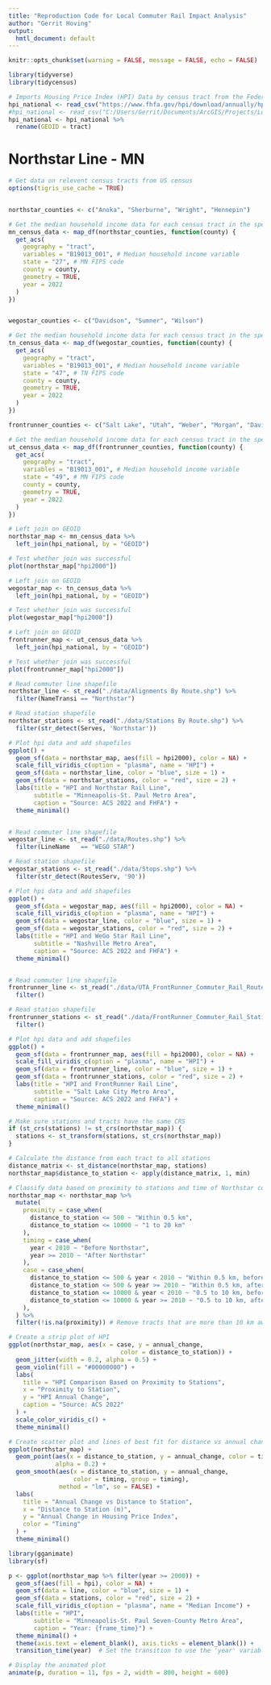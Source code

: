 ```yaml
---
title: "Reproduction Code for Local Commuter Rail Impact Analysis"
author: "Gerrit Hoving"
output:
  hmtl_document: default
---
```


```r
knitr::opts_chunk$set(warning = FALSE, message = FALSE, echo = FALSE) 
```

```r
library(tidyverse)
library(tidycensus)

# Imports Housing Price Index (HPI) Data by census tract from the Federal Housing Finance Agency
hpi_national <- read_csv("https://www.fhfa.gov/hpi/download/annually/hpi_at_bdl_tract.csv")
#hpi_national <- read_csv("C:/Users/Gerrit/Documents/ArcGIS/Projects/Local Commuter Rail History Final Project/hpi_at_bdl_tract.csv")
hpi_national <- hpi_national %>%
  rename(GEOID = tract)
```

# Northstar Line - MN

```r
# Get data on relevent census tracts from US census
options(tigris_use_cache = TRUE)


northstar_counties <- c("Anoka", "Sherburne", "Wright", "Hennepin")

# Get the median household income data for each census tract in the specified counties
mn_census_data <- map_df(northstar_counties, function(county) {
  get_acs(
    geography = "tract",
    variables = "B19013_001", # Median household income variable
    state = "27", # MN FIPS code
    county = county,
    geometry = TRUE,
    year = 2022
  )
})


wegostar_counties <- c("Davidson", "Sumner", "Wilson")

# Get the median household income data for each census tract in the specified counties
tn_census_data <- map_df(wegostar_counties, function(county) {
  get_acs(
    geography = "tract",
    variables = "B19013_001", # Median household income variable
    state = "47", # TN FIPS code
    county = county,
    geometry = TRUE,
    year = 2022
  )
})

frontrunner_counties <- c("Salt Lake", "Utah", "Weber", "Morgan", "Davis")

# Get the median household income data for each census tract in the specified counties
ut_census_data <- map_df(frontrunner_counties, function(county) {
  get_acs(
    geography = "tract",
    variables = "B19013_001", # Median household income variable
    state = "49", # MN FIPS code
    county = county,
    geometry = TRUE,
    year = 2022
  )
})
```

```r
# Left join on GEOID
northstar_map <- mn_census_data %>%
  left_join(hpi_national, by = "GEOID")

# Test whether join was successful
plot(northstar_map["hpi2000"])

# Left join on GEOID
wegostar_map <- tn_census_data %>%
  left_join(hpi_national, by = "GEOID")

# Test whether join was successful
plot(wegostar_map["hpi2000"])

# Left join on GEOID
frontrunner_map <- ut_census_data %>%
  left_join(hpi_national, by = "GEOID")

# Test whether join was successful
plot(frontrunner_map["hpi2000"])

```

```r
# Read commuter line shapefile
northstar_line <- st_read("./data/Alignments By Route.shp") %>% 
  filter(NameTransi == "Northstar")

# Read station shapefile
northstar_stations <- st_read("./data/Stations By Route.shp") %>% 
  filter(str_detect(Serves, 'Northstar'))

# Plot hpi data and add shapefiles
ggplot() +
  geom_sf(data = northstar_map, aes(fill = hpi2000), color = NA) +
  scale_fill_viridis_c(option = "plasma", name = "HPI") +
  geom_sf(data = northstar_line, color = "blue", size = 1) +       
  geom_sf(data = northstar_stations, color = "red", size = 2) +      
  labs(title = "HPI and Northstar Rail Line",
       subtitle = "Minneapolis-St. Paul Metro Area",
       caption = "Source: ACS 2022 and FHFA") +
  theme_minimal()


# Read commuter line shapefile
wegostar_line <- st_read("./data/Routes.shp") %>% 
  filter(LineName	== "WEGO STAR")

# Read station shapefile
wegostar_stations <- st_read("./data/Stops.shp") %>% 
  filter(str_detect(RoutesServ, '90'))

# Plot hpi data and add shapefiles
ggplot() +
  geom_sf(data = wegostar_map, aes(fill = hpi2000), color = NA) +
  scale_fill_viridis_c(option = "plasma", name = "HPI") +
  geom_sf(data = wegostar_line, color = "blue", size = 1) +       
  geom_sf(data = wegostar_stations, color = "red", size = 2) +      
  labs(title = "HPI and WeGo Star Rail Line",
       subtitle = "Nashville Metro Area",
       caption = "Source: ACS 2022 and FHFA") +
  theme_minimal()


# Read commuter line shapefile
frontrunner_line <- st_read("./data/UTA_FrontRunner_Commuter_Rail_Route_Centerline.shp") %>%
  filter()

# Read station shapefile
frontrunner_stations <- st_read("./data/FrontRunner_Commuter_Rail_Stations.shp") %>% 
  filter()

# Plot hpi data and add shapefiles
ggplot() +
  geom_sf(data = frontrunner_map, aes(fill = hpi2000), color = NA) +
  scale_fill_viridis_c(option = "plasma", name = "HPI") +
  geom_sf(data = frontrunner_line, color = "blue", size = 1) +       
  geom_sf(data = frontrunner_stations, color = "red", size = 2) +      
  labs(title = "HPI and FrontRunner Rail Line",
       subtitle = "Salt Lake City Metro Area",
       caption = "Source: ACS 2022 and FHFA") +
  theme_minimal()
```




```r
# Make sure stations and tracts have the same CRS
if (st_crs(stations) != st_crs(northstar_map)) {
  stations <- st_transform(stations, st_crs(northstar_map))
}

# Calculate the distance from each tract to all stations
distance_matrix <- st_distance(northstar_map, stations)
northstar_map$distance_to_station <- apply(distance_matrix, 1, min)

# Classify data based on proximity to stations and time of Northstar construction
northstar_map <- northstar_map %>%
  mutate(
    proximity = case_when(
      distance_to_station <= 500 ~ "Within 0.5 km",
      distance_to_station <= 10000 ~ "1 to 20 km"
    ),
    timing = case_when(
      year < 2010 ~ "Before Northstar",
      year >= 2010 ~ "After Northstar"
    ), 
    case = case_when(
      distance_to_station <= 500 & year < 2010 ~ "Within 0.5 km, before",
      distance_to_station <= 500 & year >= 2010 ~ "Within 0.5 km, after",
      distance_to_station <= 10000 & year < 2010 ~ "0.5 to 10 km, before",
      distance_to_station <= 10000 & year >= 2010 ~ "0.5 to 10 km, after"
    ),
  ) %>%
  filter(!is.na(proximity)) # Remove tracts that are more than 10 km away

# Create a strip plot of HPI 
ggplot(northstar_map, aes(x = case, y = annual_change, 
                               color = distance_to_station)) +
  geom_jitter(width = 0.2, alpha = 0.5) +
  geom_violin(fill = "#00000000") +
  labs(
    title = "HPI Comparison Based on Proximity to Stations",
    x = "Proximity to Station",
    y = "HPI Annual Change",
    caption = "Source: ACS 2022"
  ) +
  scale_color_viridis_c() +
  theme_minimal()

# Create scatter plot and lines of best fit for distance vs annual change in HPI
ggplot(northstar_map) + 
  geom_point(aes(x = distance_to_station, y = annual_change, color = timing), 
             alpha = 0.2) +
  geom_smooth(aes(x = distance_to_station, y = annual_change, 
                  color = timing, group = timing), 
              method = "lm", se = FALSE) +
  labs(
    title = "Annual Change vs Distance to Station",
    x = "Distance to Station (m)",
    y = "Annual Change in Housing Price Index",
    color = "Timing"
  ) +
  theme_minimal()
```



```r
library(gganimate)
library(sf)

p <- ggplot(northstar_map %>% filter(year >= 2000)) +
  geom_sf(aes(fill = hpi), color = NA) +
  geom_sf(data = line, color = "blue", size = 1) +       
  geom_sf(data = stations, color = "red", size = 2) +     
  scale_fill_viridis_c(option = "plasma", name = "Median Income") +
  labs(title = "HPI",
       subtitle = "Minneapolis-St. Paul Seven-County Metro Area",
       caption = "Year: {frame_time}") +
  theme_minimal() +
  theme(axis.text = element_blank(), axis.ticks = element_blank()) +
  transition_time(year)  # Set the transition to use the 'year' variable

# Display the animated plot
animate(p, duration = 11, fps = 2, width = 800, height = 600)
```





